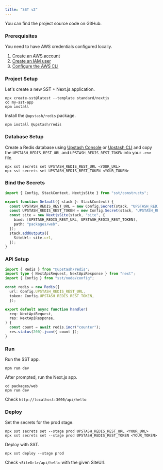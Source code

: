 ```yaml
---
title: "SST v2"
---
```

<Card title="GitHub Repository" icon="github" href="https://github.com/upstash/redis-js/tree/main/examples/sst-v2" horizontal>
  You can find the project source code on GitHub.
</Card>

### Prerequisites

You need to have AWS credentials configured locally.

1. [Create an AWS account](https://aws.amazon.com/)
2. [Create an IAM user](https://sst.dev/chapters/create-an-iam-user.html)
3. [Configure the AWS CLI](https://sst.dev/chapters/configure-the-aws-cli.html)

### Project Setup

Let's create a new SST + Next.js application.

```shell
npx create-sst@latest --template standard/nextjs
cd my-sst-app
npm install
```

Install the `@upstash/redis` package.

```shell
npm install @upstash/redis
```

### Database Setup

Create a Redis database using [Upstash Console](https://console.upstash.com) or [Upstash CLI](https://github.com/upstash/cli) and copy the `UPSTASH_REDIS_REST_URL` and `UPSTASH_REDIS_REST_TOKEN` into your `.env` file.

```shell
npx sst secrets set UPSTASH_REDIS_REST_URL <YOUR_URL>
npx sst secrets set UPSTASH_REDIS_REST_TOKEN <YOUR_TOKEN>
```

### Bind the Secrets

```ts /stacks/Default.ts
import { Config, StackContext, NextjsSite } from "sst/constructs";

export function Default({ stack }: StackContext) {
  const UPSTASH_REDIS_REST_URL = new Config.Secret(stack, "UPSTASH_REDIS_REST_URL");
  const UPSTASH_REDIS_REST_TOKEN = new Config.Secret(stack, "UPSTASH_REDIS_REST_TOKEN");
  const site = new NextjsSite(stack, "site", {
    bind: [UPSTASH_REDIS_REST_URL, UPSTASH_REDIS_REST_TOKEN],
    path: "packages/web",
  });
  stack.addOutputs({
    SiteUrl: site.url,
  });
}
```

### API Setup

```ts /packages/web/pages/api/hello.ts
import { Redis } from "@upstash/redis";
import type { NextApiRequest, NextApiResponse } from "next";
import { Config } from "sst/node/config";

const redis = new Redis({
  url: Config.UPSTASH_REDIS_REST_URL,
  token: Config.UPSTASH_REDIS_REST_TOKEN,
  });

export default async function handler(
  req: NextApiRequest,
  res: NextApiResponse,
) {
  const count = await redis.incr("counter");
  res.status(200).json({ count });
}

```

### Run

Run the SST app.

```shell
npm run dev
```

After prompted, run the Next.js app.

```shell
cd packages/web
npm run dev
```

Check `http://localhost:3000/api/hello`

### Deploy

Set the secrets for the prod stage.

```shell
npx sst secrets set --stage prod UPSTASH_REDIS_REST_URL <YOUR_URL>
npx sst secrets set --stage prod UPSTASH_REDIS_REST_TOKEN <YOUR_TOKEN>
```

Deploy with SST.

```shell
npx sst deploy --stage prod
```

Check `<SiteUrl>/api/hello` with the given SiteUrl.
